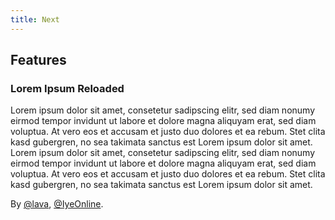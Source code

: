 ```yaml
---
title: Next
---
```


## Features

### Lorem Ipsum Reloaded

Lorem ipsum dolor sit amet, consetetur sadipscing elitr, sed diam nonumy eirmod
tempor invidunt ut labore et dolore magna aliquyam erat, sed diam voluptua. At
vero eos et accusam et justo duo dolores et ea rebum. Stet clita kasd gubergren,
no sea takimata sanctus est Lorem ipsum dolor sit amet. Lorem ipsum dolor sit
amet, consetetur sadipscing elitr, sed diam nonumy eirmod tempor invidunt ut
labore et dolore magna aliquyam erat, sed diam voluptua. At vero eos et accusam
et justo duo dolores et ea rebum. Stet clita kasd gubergren, no sea takimata
sanctus est Lorem ipsum dolor sit amet.

By [@lava](https://github.com/lava), [@IyeOnline](https://github.com/IyeOnline).
